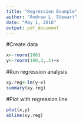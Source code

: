 ```yaml
---
title: "Regression Example"
author: "Andrew L. Stewart"
date: "May 1, 2016"
output: pdf_document
---
```


#Create data
```r
x<-rnorm(100)
y<-rnorm(100,2,.5)+x
```

#Run regression analysis
```r
xy.reg<-lm(y~x)
summary(xy.reg)
```

#Plot with regression line
```r
plot(x,y)
abline(xy.reg)
```